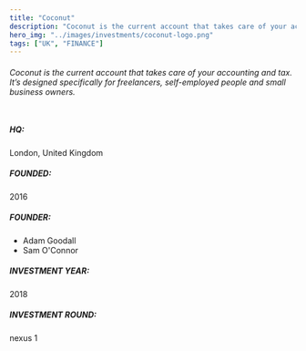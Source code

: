 ```yaml
---
title: "Coconut"
description: "Coconut is the current account that takes care of your accounting and tax. It’s designed specifically for freelancers, self-employed people and small business owners."
hero_img: "../images/investments/coconut-logo.png"
tags: ["UK", "FINANCE"]
---
```


###### Coconut is the current account that takes care of your accounting and tax. It’s designed specifically for freelancers, self-employed people and small business owners. <br /> <br/>

##### HQ: <br/>

London, United Kingdom

##### FOUNDED: <br/>

2016

##### FOUNDER: <br/>

- Adam Goodall
- Sam O'Connor

##### INVESTMENT YEAR: <br/>

2018

##### INVESTMENT ROUND: <br/>

nexus 1
